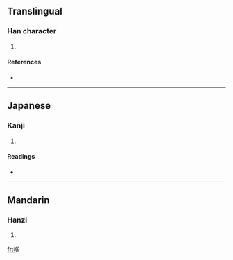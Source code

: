 {{see|嘓}}
==Translingual==

===Han character===
{{Han char|rn=30|rad=口|as=08|sn=11|four=|canj=口田一戈 (RWMI)}}

# {{defn|Han}}

====References====
* {{Han ref|kx=0196.261|hdz=10640.061|uh=556F|ud=21871}}

----

==Japanese==

===Kanji===
{{ja-kanji|grade=|rs=口08}}

# {{defn|Japanese}}

====Readings====
* {{ja-readings|on=[[かく]] (kaku), [[きょく]] (kyoku)|kun=}}

----

==Mandarin==

===Hanzi===
{{cmn-hanzi|pin=[[guo]] ([[guo5]])|wg=kuo<sup>5</sup>}}

# {{defn|Mandarin}}

[[fr:啯]]